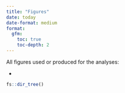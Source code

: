 ```yaml
---
title: "Figures"
date: today
date-format: medium
format: 
  gfm:
    toc: true
    toc-depth: 2
---
```


All figures used or produced for the analyses:

-   

```r
fs::dir_tree()
```
